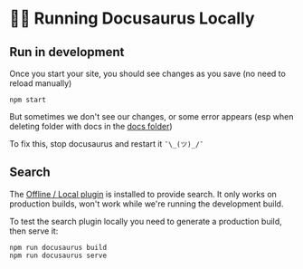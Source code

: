 # 👩‍💻 Running Docusaurus Locally

## Run in development

Once you start your site, you should see changes as you save (no need to reload manually)

```shell
npm start
```

But sometimes we don't see our changes, or some error appears (esp when deleting folder with docs in the [docs folder](structure-site/docs-folder))

To fix this, stop docusaurus and restart it `¯\_(ツ)_/¯`

## Search

The [Offline / Local plugin](https://github.com/cmfcmf/docusaurus-search-local) is installed to provide search. It only works on production builds, won't work while we're running the development build.

To test the search plugin locally you need to generate a production build, then serve it:

```shell
npm run docusaurus build
npm run docusaurus serve
```